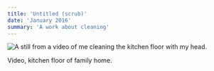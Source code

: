```yaml
---
title: 'Untitled (scrub)'
date: 'January 2016'
summary: 'A work about cleaning'
---
```


<Image
	src='/2016/scrub.png'
	width={700}
	height={300}
	alt='A still from a video of me cleaning the kitchen floor with my head.'
	className='py-4'
/>

Video, kitchen floor of family home.
